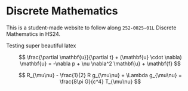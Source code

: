 # Discrete Mathematics 



This is a student-made website to follow along `252-0025-01L` Discrete Mathematics in HS24. 

Testing super beautiful latex

$$
\frac{\partial \mathbf{u}}{\partial t} + (\mathbf{u} \cdot \nabla) \mathbf{u} = -\nabla p + \nu \nabla^2 \mathbf{u} + \mathbf{f}
$$

$$
R_{\mu\nu} - \frac{1}{2} R g_{\mu\nu} + \Lambda g_{\mu\nu} = \frac{8\pi G}{c^4} T_{\mu\nu}
$$